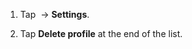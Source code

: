 1. Tap <img src="https://tlkfrontprod.azureedge.net/portal-production/static/uploaded/images/1676448834501/1676448834501_original_png.png" alt="" /> → **Settings**.

1. Tap **Delete profile** at the end of the list.
